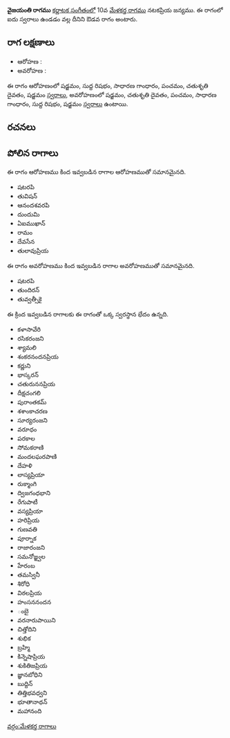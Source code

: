{{Infobox ragam
	| name          	= వైజయంతి
	| synonym	    	= 
	| mela          	= 
	| chakra        	= 
	| janaka        	= 
	| type          	= ఔడవ
	| arohanam      	= {{svaraC|S|R1|G2|P|D2|S'}} 
	| avarohanam    	= {{svaraC|S'|D2|P|G2|R1|S}}
	| jeeva         	=
	| chhaya        	=
	| nyasa         	=
	| vishesha      	= 
	| equivalent  		= 
}}
{{కర్ణాటక సంగీత రాగాలు}}
'''వైజయంతి రాగము''' [[కర్ణాటక సంగీతం]]లో 10వ [[మేళకర్త రాగము]] నటకప్రియ జన్యము.  ఈ రాగంలో ఐదు స్వరాలు ఉండడం వల్ల దీనిని ఔడవ రాగం అంటారు.


==రాగ లక్షణాలు==


* ఆరోహణ : {{svaraC|S|R1|G2|P|D2|S'}} 
* అవరోహణ : {{svaraC|S'|D2|P|G2|R1|S}}

ఈ రాగం ఆరోహణంలో షడ్జమం, సుద్ద రిషభం, సాధారణ గాంధారం, పంచమం, చతుశృతి దైవతం, షడ్జమం [[స్వరాలు]], అవరోహణంలో షడ్జమం, చతుశృతి దైవతం, పంచమం, సాధారణ గాంధారం, సుద్ద రిషభం, షడ్జమం [[స్వరాలు]] ఉంటాయి.

==రచనలు==



==పోలిన రాగాలు==
ఈ రాగం ఆరోహణము కింద ఇవ్వబడిన రాగాల ఆరోహణముతో సమానమైనది.
* షటరపి
* తువిషన్
* ఆనందశవరపి
* దుందుమి
* ఏఐముఖాన్
* రామం
* దేవసేన
* తులావుప్రియ

ఈ రాగం అవరోహణము కింద ఇవ్వబడిన రాగాల అవరోహణముతో సమానమైనది.
* షటరపి
* తుందిరన్
* తువ్వత్సీకై

ఈ క్రింద ఇవ్వబడిన రాగాలకు ఈ రాగంతో ఒక్క స్వరస్థాన భేదం ఉన్నది.
* కళాసావేరి
* రసికరంజని
* శ్యామలి
* శంకరనందనప్రియ
* కర్ణుని
* భాస్కరన్
* చతురుననప్రియ
* దీక్షచంగలి
* పురాంతకమ్
* శశాంకాచరణ
* సూర్యరంజని
* వరూధం
* పరకాల
* సోమకరాణి
* మందలఘరపాణి
* దేహళి
* లాస్యప్రియా
* రుక్మాంగి
* ద్విజగంధభాని
* రేగుపాటీ
* వస్యప్రియా
* హరిప్రియ
* గుణవతి
* పూర్నాక
* రాజారంజని
* సమనోజ్జ్వల
* హేరంబ
* తమస్వినీ
* శిరోధి
* విఠలప్రియ
* హంసననందన
* ంబై
* వరనారుపాయిని
* చిత్తోదిని
* శుభిక
* బ్రహ్మి
* కిన్నెషాప్రియ
* శుకితిజప్రియ
* జ్ఞానబోధిని
* బుద్దిన్
* తిత్తిభవధ్వని
* భూతానాథన్
* మహానంది



[[వర్గం:మేళకర్త రాగాలు]]